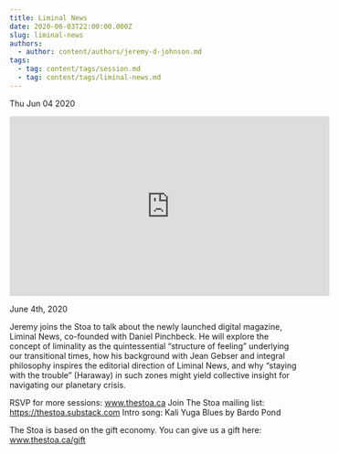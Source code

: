 ```yaml
---
title: Liminal News
date: 2020-06-03T22:00:00.000Z
slug: liminal-news
authors:
  - author: content/authors/jeremy-d-johnson.md
tags:
  - tag: content/tags/session.md
  - tag: content/tags/liminal-news.md
---
```






Thu Jun 04 2020

<iframe width="560" height="315" src="https://www.youtube.com/embed/A62vtmdFILY" title="Liminal News w/ Jeremy D Johnson" frameborder="0" allow="accelerometer; autoplay; clipboard-write; encrypted-media; gyroscope; picture-in-picture" allowfullscreen ></iframe>

June 4th, 2020

Jeremy joins the Stoa to talk about the newly launched digital magazine, Liminal News, co-founded with Daniel Pinchbeck. He will explore the concept of liminality as the quintessential “structure of feeling” underlying our transitional times, how his background with Jean Gebser and integral philosophy inspires the editorial direction of Liminal News, and why “staying with the trouble” (Haraway) in such zones might yield collective insight for navigating our planetary crisis.

RSVP for more sessions: www.thestoa.ca
Join The Stoa mailing list: https://thestoa.substack.com
Intro song: Kali Yuga Blues by Bardo Pond

The Stoa is based on the gift economy. You can give us a gift here: www.thestoa.ca/gift



